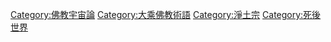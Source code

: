 [[Category:佛教宇宙論|Category:佛教宇宙論]]
[[Category:大乘佛教術語|Category:大乘佛教術語]]
[[Category:淨土宗|Category:淨土宗]]
[[Category:死後世界|Category:死後世界]]